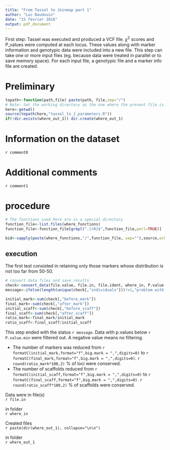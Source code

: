 ---
title: "From Tassel to Joinmap part 1"
author: "Luc Baudouin"
date: "15 février 2016"
output: pdf_document
---

First step: Tassel was executed and produced a VCF file. $\chi^2$ scores and P_values were computed at each locus. These values along with marker information and genotypic data were included into a new file. This step can take one or more input files (eg. because data were treated in parallel or to save memory space). For each input file, a genotypic file and a marker info file are created.

# Preliminary





```{r utilities,echo=FALSE}
topath<-function(path,file) paste(path, file,sep="/")
# Note: Set the working directory as the one where the present file is located. 
here<-getwd()
source(topath(here,"tassel_to_J_parameters.R"))
if(!dir.exists(where_out_1)) dir.create(where_out_1)
```

# Information on the dataset

`r comment0`

# Additional comments 

`r comment1`

# procedure

```{r functions, echo=FALSE}
# The functions used here are in a special directory
function_file<-list.files(where_functions)
function_file<-function_file[grepl(".[rR]$",function_file,perl=TRUE)]

bid<-sapply(paste(where_functions,"/",function_file, sep=""),source,echo=FALSE,verbose=FALSE)

```

## execution

The first test consisted in retaining only those markers whose distribution is not too far from 50-50. 

```{r data_entry, echo=FALSE}
# convert data files and save results
check<-convert_data(file.value, file.in, file.ident, where_in, P.value.min, where_out_1)
message<-ifelse(length(unique(check[,"individuals"]))!=1,"problem with number of individuals","ok")

initial_mark<-sum(check[,"before_mark"])
final_mark<-sum(check[,"after_mark"])
initial_scaff<-sum(check[,"before_scaff"])
final_scaff<-sum(check[,"after_scaff"])
ratio_mark<-final_mark/initial_mark
ratio_scaff<-final_scaff/initial_scaff
```


This step ended with the status `r message`.
Data with p.values below `r P.value.min` were filtered out. A negative value means no filtering. 

* The number of markers was reduced  from `r formatC(initial_mark,format="f",big.mark = ",",digits=0)` to `r formatC(final_mark,format="f",big.mark = ",",digits=0)`. `r round(ratio_mark*100,2)` % of loci were conserved.
* The number of scaffolds reduced from `r formatC(initial_scaff,format="f",big.mark = ",",digits=0)` to `r formatC(final_scaff,format="f",big.mark = ",",digits=0)`. `r round(ratio_scaff*100,2)` % of scaffolds were conserved.


Data were in file(s)    
`r file.in `

in folder    
`r where_in`


Created files     
`r paste(dir(where_out_1), collapse="\n\n")`

in folder    
`r where_out_1`
